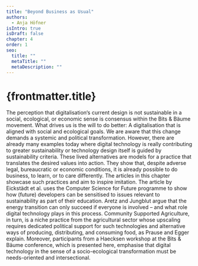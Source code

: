 ```yaml
---
title: "Beyond Business as Usual"
authors:
  - Anja Höfner
isIntro: true
isDraft: false
chapter: 4
order: 1
seo:
  title: ""
  metaTitle: ""
  metaDescription: ""
---
```



# {frontmatter.title}

The perception that digitalisation‘s current design is not sustainable in a social, ecological, or economic sense is consensus within the Bits & Bäume movement. What drives us is the will to do better: A digitalisation that is aligned with social and ecological goals. We are aware that this change demands a systemic and political transformation. However, there are already many examples today where digital technology is really contributing to greater sustainability or technology design itself is guided by sustainability criteria. These lived alternatives are models for a practice that translates the desired values into action. They show that, despite adverse legal, bureaucratic or economic conditions, it is already possible to do business, to learn, or to care differently. The articles in this chapter showcase such practices and aim to inspire imitation. The article by Eickstädt et al. uses the Computer Science for Future programme to show how (future) developers can be sensitised to issues relevant to sustainability as part of their education. Aretz and Jungblut argue that the energy transition can only succeed if everyone is involved – and what role digital technology plays in this process. Community Supported Agriculture, in turn, is a niche practice from the agricultural sector whose upscaling requires dedicated political support for such technologies and alternative ways of producing, distributing, and consuming food, as Prause and Egger explain. Moreover, participants from a Haecksen workshop at the Bits & Bäume conference, which is presented here, emphasise that digital technology in the sense of a socio-ecological transformation must be needs-oriented and intersectional.

<Author authors={frontmatter.authors} showSimple={true} />
